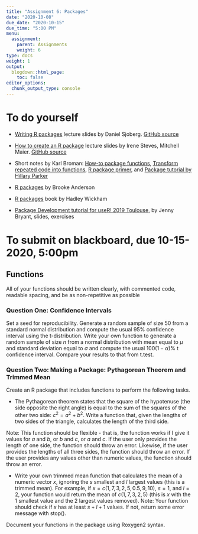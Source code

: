```yaml
---
title: "Assignment 6: Packages"
date: "2020-10-08"
due_date: "2020-10-15"
due_time: "5:00 PM"
menu:
  assignment:
    parent: Assignments
    weight: 6
type: docs
weight: 1
output:
  blogdown::html_page:
    toc: false
editor_options: 
  chunk_output_type: console
---
```


# To do yourself

- [Writing R packages](http://www.danieldsjoberg.com/writing-R-packages/#1) lecture slides by Daniel Sjoberg. [GitHub source](https://github.com/ddsjoberg/writing-R-packages)

- [How to create an R package](https://isteves.github.io/r-pkg-intro/Presentation.html#/) lecture slides by Irene Steves, Mitchell Maier. [GitHub source](https://github.com/isteves/r-pkg-intro)

- Short notes by Karl Broman: [How-to package functions](http://kbroman.org/steps2rr/pages/packages.html), [Transform repeated code into functions](http://kbroman.org/steps2rr/pages/functions.html), [R package primer](http://kbroman.org/pkg_primer/), and [Package tutorial by Hillary Parker](https://hilaryparker.com/2014/04/29/writing-an-r-package-from-scratch/) 

- [R packages](https://geanders.github.io/RProgrammingForResearch/reproducible-research-3.html) by Brooke Anderson

- [R packages](http://r-pkgs.had.co.nz/) book by Hadley Wickham

- [Package Development tutorial for useR! 2019 Toulouse](https://github.com/jennybc/pkg-dev-tutorial), by Jenny Bryant, slides, exercises

# To submit on blackboard, due 10-15-2020, 5:00pm

## Functions
All of your functions should be written clearly, with commented code, readable spacing, and be as non-repetitive as possible 

### Question One: Confidence Intervals
Set a seed for reproducibility. Generate a random sample of size $50$ from a standard normal distribution and compute the usual $95\%$ confidence interval using the t-distribution. Write your own function to generate a random sample of size $n$ from a normal distribution with mean equal to $\mu$ and standard deviation equal to $\sigma$ and compute the usual $100(1−\alpha)\%$ t confidence interval. Compare your results to that from t.test.

### Question Two: Making a Package: Pythagorean Theorem and Trimmed Mean
Create an R package that includes functions to perform the following tasks.

- The Pythagorean theorem states that the square of the hypotenuse (the side opposite the right angle) is equal to the sum of the squares of the other two side: $c^2=a^2+b^2$. Write a function that, given the lengths of two sides of the triangle, calculates the length of the third side.

Note: This function should be flexible - that is, the function works if I give it values for $a$ and $b$, or $b$ and $c$, or $a$ and $c$. If the user only provides the length of one side, the function should throw an error. Likewise, if the user provides the lengths of all three sides, the function should throw an error. If the user provides any values other than numeric values, the function should throw an error.

- Write your own trimmed mean function that calculates the mean of a numeric vector $x$, ignoring the $s$ smallest and $l$ largest values (this is a trimmed mean). For example, if $x=c(1,7,3,2,5,0.5,9,10)$, $s=1$, and $l=2$, your function would return the mean of $c(1,7,3,2,5)$ (this is $x$ with the $1$ smallest value and the $2$ largest values removed). Note: Your function should check if $x$ has at least $s+l+1$ values. If not, return some error message with stop().

Document your functions in the package using Roxygen2 syntax.
